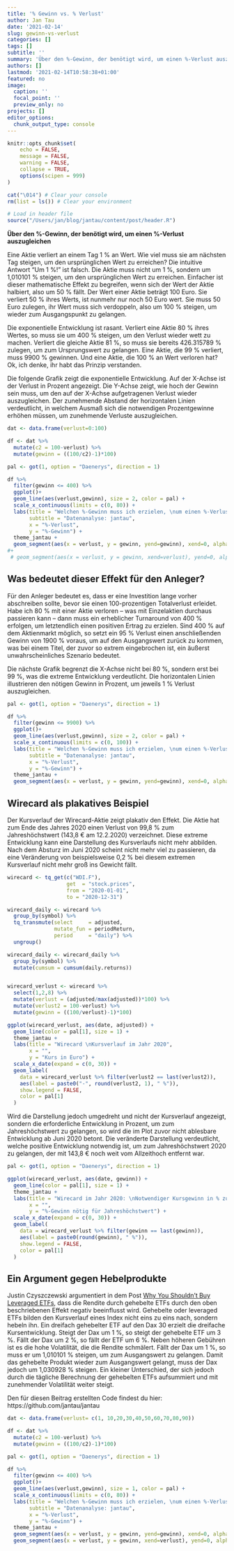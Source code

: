 ```yaml
---
title: '% Gewinn vs. % Verlust'
author: Jan Tau
date: '2021-02-14'
slug: gewinn-vs-verlust
categories: []
tags: []
subtitle: ''
summary: 'Über den %-Gewinn, der benötigt wird, um einen %-Verlust auszugleichen'
authors: []
lastmod: '2021-02-14T10:58:38+01:00'
featured: no
image:
  caption: ''
  focal_point: ''
  preview_only: no
projects: []
editor_options: 
  chunk_output_type: console
---
```


```r
knitr::opts_chunk$set(
	echo = FALSE,
	message = FALSE,
	warning = FALSE,
	collapse = TRUE,
	options(scipen = 999)
)

cat("\014") # Clear your console
rm(list = ls()) # Clear your environment

# Load in header file
source("/Users/jan/blog/jantau/content/post/header.R")
```

**Über den %-Gewinn, der benötigt wird, um einen %-Verlust auszugleichen**

Eine Aktie verliert an einem Tag 1 % an Wert. Wie viel muss sie am nächsten Tag steigen, um den ursprünglichen Wert zu erreichen? Die intuitive Antwort "Um 1 %!" ist falsch. Die Aktie muss nicht um 1 %, sondern um 1,010101 % steigen, um den ursprünglichen Wert zu erreichen. Einfacher ist dieser mathematische Effekt zu begreifen, wenn sich der Wert der Aktie halbiert, also um 50 % fällt. Der Wert einer Aktie beträgt 100 Euro. Sie verliert 50 % ihres Werts, ist nunmehr nur noch 50 Euro wert. Sie muss 50 Euro zulegen, ihr Wert muss sich verdoppeln, also um 100 % steigen, um wieder zum Ausgangspunkt zu gelangen. 

Die exponentielle Entwicklung ist rasant. Verliert eine Aktie 80 % ihres Wertes, so muss sie um 400 % steigen, um den Verlust wieder wett zu machen. Verliert die gleiche Aktie 81 %, so muss sie bereits 426.315789 % zulegen, um zum Ursprungswert zu gelangen. Eine Aktie, die 99 % verliert, muss 9900 % gewinnen. Und eine Aktie, die 100 % an Wert verloren hat? Ok, ich denke, ihr habt das Prinzip verstanden. 

Die folgende Grafik zeigt die exponentielle Entwicklung. Auf der X-Achse ist der Verlust in Prozent angezeigt. Die Y-Achse zeigt, wie hoch der Gewinn sein muss, um den auf der X-Achse aufgetragenen Verlust wieder auszugleichen. Der zunehmende Abstand der horizontalen Linien verdeutlicht, in welchem Ausmaß sich die notwendigen Prozentgewinne erhöhen müssen, um zunehmende Verluste auszugleichen. 


```r
dat <- data.frame(verlust=0:100)

df <- dat %>%
  mutate(c2 = 100-verlust) %>%
  mutate(gewinn = ((100/c2)-1)*100)
```


```r
pal <- got(1, option = "Daenerys", direction = 1)

df %>%
  filter(gewinn <= 400) %>%
  ggplot()+
  geom_line(aes(verlust,gewinn), size = 2, color = pal) +
  scale_x_continuous(limits = c(0, 80)) +
  labs(title = "Welchen %-Gewinn muss ich erzielen, \num einen %-Verlust wieder auszugleichen?",
       subtitle = "Datenanalyse: jantau",
       x = "%-Verlust",
       y = "%-Gewinn") +
  theme_jantau +
  geom_segment(aes(x = verlust, y = gewinn, yend=gewinn), xend=0, alpha = 0.5) 
#+
 # geom_segment(aes(x = verlust, y = gewinn, xend=verlust), yend=0, alpha = 0.5) 

```

## Was bedeutet dieser Effekt für den Anleger?

Für den Anleger bedeutet es, dass er eine Investition lange vorher abschreiben sollte, bevor sie einen 100-prozentigen Totalverlust erleidet. Habe ich 80 % mit einer Aktie verloren – was mit Einzelaktien durchaus passieren kann – dann muss ein erheblicher Turnaround von 400 % erfolgen, um letztendlich einen positiven Ertrag zu erzielen. Sind 400 % auf dem Aktienmarkt möglich, so setzt ein 95 % Verlust einen anschließenden Gewinn von 1900 % voraus, um auf den Ausgangswert zurück zu kommen, was bei einem Titel, der zuvor so extrem eingebrochen ist, ein äußerst unwahrscheinliches Szenario bedeutet.

Die nächste Grafik begrenzt die X-Achse nicht bei 80 %, sondern erst bei 99 %, was die extreme Entwicklung verdeutlicht. Die horizontalen Linien illustrieren den nötigen Gewinn in Prozent, um jeweils 1 % Verlust auszugleichen.

```r
pal <- got(1, option = "Daenerys", direction = 1)

df %>%
  filter(gewinn <= 9900) %>%
  ggplot()+
  geom_line(aes(verlust,gewinn), size = 2, color = pal) +
  scale_x_continuous(limits = c(0, 100)) +
  labs(title = "Welchen %-Gewinn muss ich erzielen, \num einen %-Verlust wieder auszugleichen?",
       subtitle = "Datenanalyse: jantau",
       x = "%-Verlust",
       y = "%-Gewinn") +
  theme_jantau +
  geom_segment(aes(x = verlust, y = gewinn, yend=gewinn), xend=0, alpha = 0.5) 

```


## Wirecard als plakatives Beispiel

Der Kursverlauf der Wirecard-Aktie zeigt plakativ den Effekt. Die Aktie hat zum Ende des Jahres 2020 einen Verlust von 99,8 % zum Jahreshöchstwert (143,8 € am 12.2.2020) verzeichnet. Diese extreme Entwicklung kann eine Darstellung des Kursverlaufs nicht mehr abbilden. Nach dem Absturz im Juni 2020 scheint nicht mehr viel zu passieren, da eine  Veränderung von beispielsweise 0,2 % bei diesem extremen Kursverlauf nicht mehr groß ins Gewicht fällt.

```r
wirecard <- tq_get(c("WDI.F"),
                   get  = "stock.prices",
                   from = "2020-01-01",
                   to = "2020-12-31")

wirecard_daily <- wirecard %>%
  group_by(symbol) %>%
  tq_transmute(select     = adjusted,
               mutate_fun = periodReturn,
               period     = "daily") %>%
  ungroup()

wirecard_daily <- wirecard_daily %>% 
  group_by(symbol) %>%
  mutate(cumsum = cumsum(daily.returns))


wirecard_verlust <- wirecard %>%
  select(1,2,8) %>%
  mutate(verlust = (adjusted/max(adjusted))*100) %>%
  mutate(verlust2 = 100-verlust) %>%
  mutate(gewinn = ((100/verlust)-1)*100)
```

```r
ggplot(wirecard_verlust, aes(date, adjusted)) +
  geom_line(color = pal[1], size = 1) +
  theme_jantau +
  labs(title = "Wirecard \nKursverlauf im Jahr 2020",
       x = "",
       y = "Kurs in Euro") +
  scale_x_date(expand = c(0, 30)) +
  geom_label(
    data = wirecard_verlust %>% filter(verlust2 == last(verlust2)),
    aes(label = paste0("-", round(verlust2, 1), " %")),
    show.legend = FALSE,
    color = pal[1]
  ) 
```

Wird die Darstellung jedoch umgedreht und nicht der Kursverlauf angezeigt, sondern die erforderliche Entwicklung in Prozent, um zum Jahreshöchstwert zu gelangen, so wird die im Plot zuvor nicht ablesbare Entwicklung ab Juni 2020 betont. Die veränderte Darstellung verdeutlicht, welche positive Entwicklung notwendig ist, um zum Jahreshöchstwert 2020 zu gelangen, der mit 143,8 € noch weit vom Allzeithoch entfernt war. 

```r
pal <- got(1, option = "Daenerys", direction = 1)

ggplot(wirecard_verlust, aes(date, gewinn)) +
  geom_line(color = pal[1], size = 1) +
  theme_jantau +
  labs(title = "Wirecard im Jahr 2020: \nNotwendiger Kursgewinn in % zum Jahreshöchstwert",
       x = "",
       y = "%-Gewinn nötig für Jahreshöchstwert") +
  scale_x_date(expand = c(0, 30)) +
  geom_label(
    data = wirecard_verlust %>% filter(gewinn == last(gewinn)),
    aes(label = paste0(round(gewinn), " %")),
    show.legend = FALSE,
    color = pal[1]
  ) 
```


## Ein Argument gegen Hebelprodukte

Justin Czyszczewski argumentiert in dem Post [Why You Shouldn’t Buy Leveraged ETFs](https://justinczyszczewski.com/why-you-shouldnt-buy-leveraged-etfs/), dass die Rendite durch gehebelte ETFs durch den oben beschriebenen Effekt negativ beeinflusst wird. Gehebelte oder leveraged ETFs bilden den Kursverlauf eines Index nicht eins zu eins nach, sondern hebeln ihn. Ein dreifach gehebelter ETF auf den Dax 30 erzielt die dreifache Kursentwicklung. Steigt der Dax um 1 %, so steigt der gehebelte ETF um 3 %. Fällt der Dax um 2 %, so fällt der ETF um 6 %. Neben höheren Gebühren ist es die hohe Volatilität, die die Rendite schmälert. Fällt der Dax um 1 %, so muss er um 1,010101 % steigen, um zum Ausgangswert zu gelangen. Damit das gehebelte Produkt wieder zum Ausgangswert gelangt, muss der Dax jedoch um 1,030928 % steigen. Ein kleiner Unterschied, der sich jedoch durch die tägliche Berechnung der gehebelten ETFs aufsummiert und mit zunehmender Volatilität weiter steigt.

Den für diesen Beitrag erstellten Code findest du hier: https://github.com/jantau/jantau



```r
dat <- data.frame(verlust= c(1, 10,20,30,40,50,60,70,80,90))

df <- dat %>%
  mutate(c2 = 100-verlust) %>%
  mutate(gewinn = ((100/c2)-1)*100)
```


```r
pal <- got(1, option = "Daenerys", direction = 1)

df %>%
  filter(gewinn <= 400) %>%
  ggplot()+
  geom_line(aes(verlust,gewinn), size = 1, color = pal) +
  scale_x_continuous(limits = c(0, 80)) +
  labs(title = "Welchen %-Gewinn muss ich erzielen, \num einen %-Verlust wieder auszugleichen?",
       subtitle = "Datenanalyse: jantau",
       x = "%-Verlust",
       y = "%-Gewinn") +
  theme_jantau +
  geom_segment(aes(x = verlust, y = gewinn, yend=gewinn), xend=0, alpha = 0.5) +
  geom_segment(aes(x = verlust, y = gewinn, xend=verlust), yend=0, alpha = 0.5) 

```